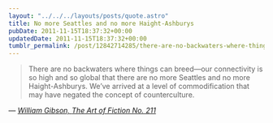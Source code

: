 ```yaml
---
layout: "../../../layouts/posts/quote.astro"
title: No more Seattles and no more Haight-Ashburys
pubDate: 2011-11-15T18:37:32+00:00
updatedDate: 2011-11-15T18:37:32+00:00
tumblr_permalink: /post/12842714285/there-are-no-backwaters-where-things-can-breedour
---
```


> There are no backwaters where things can breed—our connectivity is so high and so global that there are no more Seattles and no more Haight-Ashburys. We’ve arrived at a level of commodification that may have negated the concept of counterculture.

— <cite>[William Gibson, _The Art of Fiction No. 211_](https://www.theparisreview.org/interviews/6089/william-gibson-the-art-of-fiction-no-211-william-gibson)</cite>
